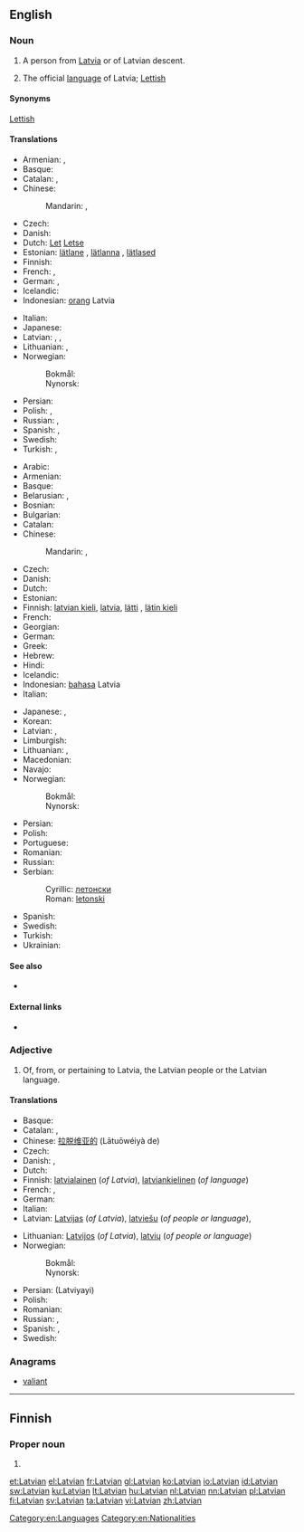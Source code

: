 {{also|latvian}}
==English==

===Noun===
{{wikipedia}}
{{en-noun|s|-}}

# {{countable}} A person from [[Latvia]] or of Latvian descent.
# {{uncountable}} The official [[language]] of Latvia; [[Lettish]]

====Synonyms====
{{sense|language}} [[Lettish]]

====Translations====
{{trans-top|person}}
* Armenian: {{t|hy|լատվիացի|tr=latviac’i}}, {{t|hy|լատիշ|tr=latiš}}
* Basque: {{t|eu|letoniar|xs=Basque}}
* Catalan: {{t-|ca|letó|m}}, {{t-|ca|letona|f}}
* Chinese:
*: Mandarin: {{t|cmn|拉脫維亞人|sc=Hani}},  {{t|cmn|拉脱维亚人|tr=Lātuōwéiyà-rén|sc=Hani}}
* Czech: {{t-|cs|Lotyš|m}}
* Danish: {{t+|da|lette}}
* Dutch: [[Let]] {{m}} [[Letse]] {{f}}
* Estonian: [[lätlane]] {{m|f}}, [[lätlanna]] {{f}}, [[lätlased]] {{p}}
* Finnish: {{t+|fi|latvialainen}}
* French: {{t+|fr|Letton|m}}, {{t-|fr|Lettone|f}}
* German: {{t+|de|Lette|m}}, {{t+|de|Lettin|f}}
* Icelandic: {{t|is|letti|m}}
* Indonesian: [[orang]] Latvia
{{trans-mid}}
* Italian: {{t+|it|lettone|m|f}}
* Japanese: {{t|ja|ラトビア人|tr=Ratobia-jin}}
* Latvian: {{t|lv|latvietis|m|xs=Latvian}}, {{t|lv|latviete|f|xs=Latvian}}, {{t|lv|latvis|m}}
* Lithuanian: {{t+|lt|latvis|m|xs=Lithuanian}}, {{t+|lt|latvė|f|xs=Lithuanian}}
* Norwegian:
*: Bokmål: {{t|nb|latvier|m}}
*: Nynorsk: {{t|nn|latviar|m}}
* Persian: {{t|fa|لاتویایی|tr=lâtviyâyi|sc=fa-Arab}}
* Polish: {{t+|pl|Łotysz|m}}, {{t+|pl|Łotyszka|f}}
* Russian: {{t+|ru|латыш|m|tr=latýš}}, {{t+|ru|латышка|f|tr=latýška}}
* Spanish: {{t+|es|letón|m}}, {{t-|es|letona|f}}
* Swedish: {{t+|sv|lett|c}}
* Turkish: {{t|tr|Leton}}, {{t|tr|Letonyalı}}
{{trans-bottom}}

{{trans-top|language}}
* Arabic: {{t|ar|لاتفية|f|tr=laatfíyya|sc=Arab}}
* Armenian: {{t-|hy|լատիշերեն|tr=latišeren}}
* Basque: {{t|eu|letoniera|xs=Basque}}
* Belarusian: {{t|be|латышская|f|tr=latýšskaja|sc=Cyrl}}, {{t|be|латыская|f|tr=latýskaja|sc=Cyrl}}
* Bosnian: {{t-|bs|letonski|m}}
* Bulgarian: {{t|bg|латвийски|m|tr=latvíjski|sc=Cyrl}}
* Catalan: {{t-|ca|letó|m}}
* Chinese:
*: Mandarin: {{t|cmn|拉脫維亞語|sc=Hani}},  {{t|cmn|拉脱维亚语|tr=Lātuōwéiyà-yǔ|sc=Hani}}
* Czech: {{t+|cs|lotyština|f}}
* Danish: {{t+|da|lettisk}}
* Dutch: {{t+|nl|Lets}}
* Estonian: {{t+|et|läti keel}}
* Finnish: [[latvian kieli]], [[latvia]], [[lätti]] {{qualifier|obsolete}}, [[lätin kieli]] {{qualifier|obsolete}}
* French: {{t+|fr|letton|m}}
* Georgian: {{t|ka|ლატვიური|tr=latviuri|sc=Geor}}
* German: {{t+|de|Lettisch|n}}
* Greek: {{t+|el|λεττονικά|n|p|tr=lettoniká}}
* Hebrew: {{t|he|לטבית|f|sc=Hebr}}
* Hindi: {{t|hi|लातवियाई|f|tr=lātviyā'ī|sc=Deva}}
* Icelandic: {{t+|is|lettneska|f}}
* Indonesian: [[bahasa]] Latvia
* Italian: {{t+|it|lettone|m}}
{{trans-mid}}
* Japanese: {{t+|ja|ラトヴィア語|tr=Ratovia-go}}, {{t|ja|ラトビア語|tr=Ratobia-go}}
* Korean: {{t|ko|라트비아어|tr=Rateubia-eo|sc=Kore}}
* Latvian: {{t+|lv|latviešu valoda|f|xs=Latvian}}, {{t|lv|latvju valoda|f}}
* Limburgish: {{t|li|Lètsj|n|xs=Limburgish}}
* Lithuanian: {{t+|lt|latvių kalba|f|xs=Lithuanian}}, {{t|lt|latvių|xs=Lithuanian}}
* Macedonian: {{t|mk|латвиски|m|tr=latvíski|sc=Cyrl}}
* Navajo: {{tø|nv|Létbii bizaad}}
* Norwegian:
*: Bokmål: {{t|nb|latvisk|m}}
*: Nynorsk: {{t|nn|latvisk|m}}
* Persian: {{t|fa|لاتویایی|tr=lâtviyâyi|sc=fa-Arab}}
* Polish: {{t+|pl|łotewski|m}}
* Portuguese: {{t|pt|letão}}
* Romanian: {{t|ro|letonă}}
* Russian: {{t+|ru|латышский|tr=latýšskij}}
* Serbian:
*: Cyrillic: [[летонски#Serbian|летонски]] {{m}}
*: Roman: [[letonski#Serbian|letonski]] {{m}}
* Spanish: {{t+|es|letón|m}}
* Swedish: {{t+|sv|lettiska}}
* Turkish: {{t+|tr|Letonca}}
* Ukrainian: {{t|uk|латиська|f|tr=latýs'ka|sc=Cyrl}}
{{trans-bottom}}

====See also====
* {{langlist}}

====External links====
* {{ISO 639|link=Ethnologue|1code=lv|code=lav}}
{{interwiktionary|code=lv}}

===Adjective===
{{en-adj|-}}

# Of, from, or pertaining to Latvia, the Latvian people or the Latvian language.

====Translations====
{{trans-top|pertaining to Latvia or the Latvian language}}
* Basque: {{t|eu|letoniar|xs=Basque}}
* Catalan: {{t-|ca|letó|m}}, {{t-|ca|letona|f}}
* Chinese: [[拉脱维亚的]] (Lātuōwéiyà de)
* Czech: {{t-|cs|lotyšský|m}}
* Danish: {{t+|da|lettisk}},  {{qualifier|rare}} {{t|da|letlandsk}}
* Dutch: {{t+|nl|Lets}}
* Finnish: [[latvialainen]] (''of Latvia''), [[latviankielinen]] (''of language'')
* French: {{t+|fr|letton|m}}, {{t-|fr|lettone|f}}
* German: {{t+|de|lettisch}}
* Italian: {{t+|it|lettone|m|f}}
* Latvian: [[Latvijas]] (''of Latvia''), [[latviešu]] (''of people or language''), {{t|lv|latvju}}
{{trans-mid}}
* Lithuanian: [[Latvijos]] (''of Latvia''), [[latvių]] (''of people or language'')
* Norwegian:
*: Bokmål: {{t|nb|latvisk}}
*: Nynorsk: {{t|nn|latvisk}}
* Persian: {{fa-Arab|[[لاتویایی]]}} (Latviyayi)
* Polish: {{t+|pl|łotewski|m}}
* Romanian: {{t|ro|leton|m|n}}
* Russian: {{t+|ru|латышский|tr=latýšskij}},  {{t+|ru|латвийский|tr=latvíjskij}}
* Spanish: {{t+|es|letón|m}}, {{t-|es|letona|f}}
* Swedish: {{t+|sv|lettisk}}
{{trans-bottom}}

===Anagrams===
* [[valiant#English|valiant]]

[[Category:en:Languages]]
[[Category:en:Nationalities]]

----

==Finnish==

===Proper noun===
{{head|fi|proper noun form}}

# {{fi-form of|type=proper noun|case=genitive|pl=singular|[[Latvia]]}}

[[et:Latvian]]
[[el:Latvian]]
[[fr:Latvian]]
[[gl:Latvian]]
[[ko:Latvian]]
[[io:Latvian]]
[[id:Latvian]]
[[sw:Latvian]]
[[ku:Latvian]]
[[lt:Latvian]]
[[hu:Latvian]]
[[nl:Latvian]]
[[nn:Latvian]]
[[pl:Latvian]]
[[fi:Latvian]]
[[sv:Latvian]]
[[ta:Latvian]]
[[vi:Latvian]]
[[zh:Latvian]]